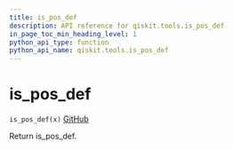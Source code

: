```yaml
---
title: is_pos_def
description: API reference for qiskit.tools.is_pos_def
in_page_toc_min_heading_level: 1
python_api_type: function
python_api_name: qiskit.tools.is_pos_def
---
```


# is\_pos\_def

<span id="qiskit.tools.is_pos_def" />

`is_pos_def(x)` [GitHub](https://github.com/qiskit/qiskit/tree/stable/0.14/qiskit/tools/qi/qi.py "view source code")

Return is\_pos\_def.

